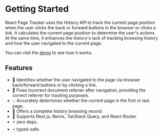 # Getting Started

React Page Tracker uses the History API to track the current page position when the user clicks the back or forward buttons in the browser or clicks a link. It calculates the current page position to determine the user's actions. At the same time, it enhances the history's lack of tracking browsing history and how the user navigated to the current page.

You can visit the [demo](/demo) to see how it works.

## Features
- 🧩 Identifies whether the user navigated to the page via browser back/forward buttons or by clicking a link.
- 🐞 Fixes incorrect document.referrer after navigation, providing the correct referrer for tracking purposes.
- 💡 Accurately determines whether the current page is the first or last page.
- 🧭 Offers a complete history browsing record.
- 🚀 Supports Next.js, Remix, TanStack Query, and React Router.
- ⚡️ zero deps.
- ⭐️ typed-safe.
